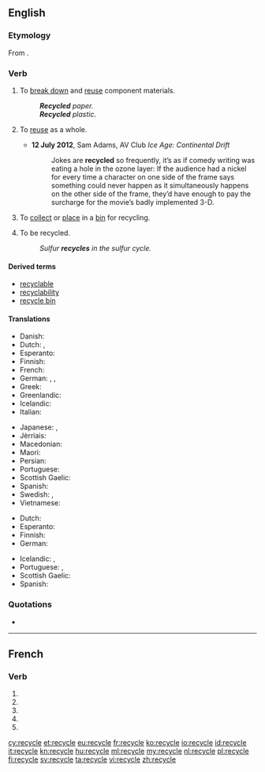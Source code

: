 {{also|recyclé}}
==English==

===Etymology===
From {{prefix|re|cycle}}.

===Verb===
{{wikipedia|Recycling}}
{{en-verb|recycl|es}}

# {{context|transitive|lang=en}} To [[break down]] and [[reuse]] component materials.
#: '''''Recycled''' paper.''
#: '''''Recycled''' plastic.''
# {{context|transitive|lang=en}} To [[reuse]] as a whole.
#* '''12 July 2012''', Sam Adams, AV Club ''Ice Age: Continental Drift''
#*:Jokes are '''recycled''' so frequently, it’s as if comedy writing was eating a hole in the ozone layer: If the audience had a nickel for every time a character on one side of the frame says something could never happen as it simultaneously happens on the other side of the frame, they’d have enough to pay the surcharge for the movie’s badly implemented 3-D.
# {{context|transitive|lang=en}} To [[collect]] or [[place]] in a [[bin]] for recycling.
# {{context|intransitive|ergative|lang=en}} To be recycled.
#: ''Sulfur '''recycles''' in the sulfur cycle.''

====Derived terms====
* [[recyclable]]
* [[recyclability]]
* [[recycle bin]]

====Translations====
{{trans-top|to break down and reuse component materials}}
* Danish: {{t|da|genanvende}}
* Dutch: {{t|nl|recycleren}}, {{t+|nl|hergebruiken}}
* Esperanto: {{t|eo|recikligi}}
* Finnish: {{t+|fi|kierrättää}}
* French: {{t+|fr|recycler}}
* German: {{t|de|wiederverwerten}}, {{t+|de|recyceln}}, {{t+|de|recyclen}}
* Greek: {{t+|el|ανακυκλώνω}}
* Greenlandic: {{t|kl|atoqqippaa}}
* Icelandic: {{t|is|endurvinna}}
* Italian: {{t+|it|riciclare}}
{{trans-mid}}
* Japanese: {{t|ja|再生する|tr=saisei suru}}, {{t|ja|リサイクルする|tr=risaikuru suru}}
* Jèrriais: {{t|roa-jer|r'cyclier}}
* Macedonian: {{t|mk|рециклира|tr=reciklíra}}
* Maori: {{t|mi|hangarua}}
* Persian: {{t|fa|بازیافت کردن|tr=bâzyâft kardan|sc=fa-Arab}}
* Portuguese: {{t|pt|reciclar}}
* Scottish Gaelic: {{t|gd|ath-chuairtich}}
* Spanish: {{t|es|reciclar}}
* Swedish: {{t+|sv|återvinna}}, {{t+|sv|återanvända}}
* Vietnamese: {{t|vi|tái chế}}
{{trans-bottom}}

{{trans-top|to reuse as a whole}}
* Dutch: {{t|nl|herbruiken}}
* Esperanto: {{t|eo|reuzi}}
* Finnish: {{t+|fi|kierrättää}}
* German: {{t|de|wiederverwerten}}
{{trans-mid}}
* Icelandic: {{t|is|endurnota}}, {{t|is|endurnýta}}
* Portuguese: {{t|pt|reciclar}}, {{t+|pt|reusar}}
* Scottish Gaelic: {{t|gd|ath-chuairtich}}
* Spanish: {{t+|es|reusar}}
{{trans-bottom}}

===Quotations===
* {{seeCites}}

----

==French==

===Verb===
{{fr-verb-form}}

# {{conjugation of|recycler||1|s|pres|ind|lang=fr}}
# {{conjugation of|recycler||3|s|pres|ind|lang=fr}}
# {{conjugation of|recycler||1|s|pres|sub|lang=fr}}
# {{conjugation of|recycler||1|s|pres|sub|lang=fr}}
# {{conjugation of|recycler||2|s|imp|lang=fr}}

[[cy:recycle]]
[[et:recycle]]
[[eu:recycle]]
[[fr:recycle]]
[[ko:recycle]]
[[io:recycle]]
[[id:recycle]]
[[it:recycle]]
[[kn:recycle]]
[[hu:recycle]]
[[ml:recycle]]
[[my:recycle]]
[[nl:recycle]]
[[pl:recycle]]
[[fi:recycle]]
[[sv:recycle]]
[[ta:recycle]]
[[vi:recycle]]
[[zh:recycle]]
